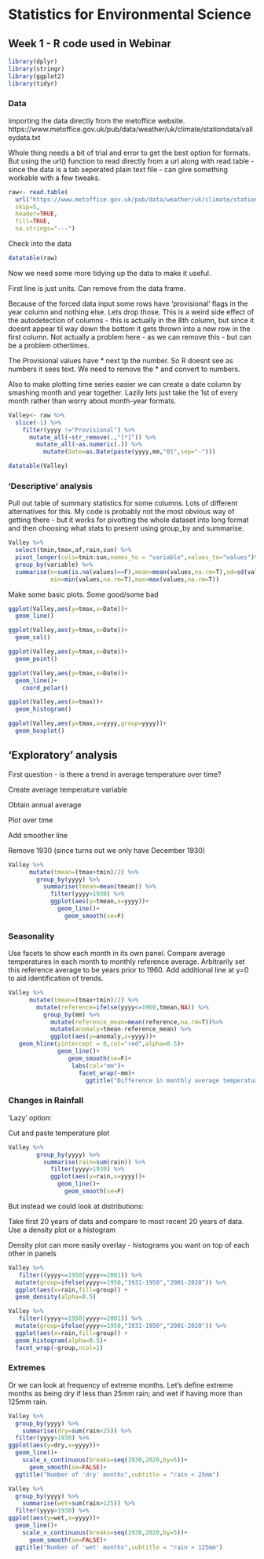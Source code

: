 # Statistics for Environmental Science

## Week 1 - R code used in Webinar 


```r
library(dplyr)
library(stringr)
library(ggplot2)
library(tidyr)
```

### Data

Importing the data directly from the metoffice website.
https://www.metoffice.gov.uk/pub/data/weather/uk/climate/stationdata/valleydata.txt

Whole thing needs a bit of trial and error to get the best option for formats. But using the url() function to read directly from a url along with read.table - since the data is a tab seperated plain text file - can give something workable with a few tweaks.

```r
raw<- read.table(
  url("https://www.metoffice.gov.uk/pub/data/weather/uk/climate/stationdata/valleydata.txt"),
  skip=5,
  header=TRUE,
  fill=TRUE,
  na.strings="---")
```

Check into the data
```r
datatable(raw)
```

Now we need some more tidying up the data to make it useful.

First line is just units. Can remove from the data frame.

Because of the forced data input some rows have 'provisional' flags in the year column and nothing else. Lets drop those. This is a weird side effect of the autodetection of columns - this is actually in the 8th column, but since it doesnt appear til way down the bottom it gets thrown into a new row in the first column. Not actually a problem here - as we can remove this - but can be a problem othertimes. 

The Provisional values have * next tp the number. So R doesnt see as numbers it sees text. We need to remove the * and convert to numbers.

Also to make plotting time series easier we can create a date column by smashing month and year together. Lazily lets just take the 1st of every month rather than worry about month-year formats.

```r

Valley<- raw %>%
  slice(-1) %>%
    filter(yyyy !="Provisional") %>%
      mutate_all(~str_remove(.,"[*]")) %>%
        mutate_all(~as.numeric(.)) %>%
          mutate(Date=as.Date(paste(yyyy,mm,"01",sep="-")))
```

```r
datatable(Valley)
```


### 'Descriptive' analysis

Pull out table of summary statistics for some columns. Lots of different alternatives for this. My code is probably not the most obvious way of getting there - but it works for pivotting the whole dataset into long format and then choosing what stats to present using group_by and summarise.

```r
Valley %>% 
  select(tmin,tmax,af,rain,sun) %>%
  pivot_longer(cols=tmin:sun,names_to = "variable",values_to="values")%>%
  group_by(variable) %>%
  summarise(n=sum(is.na(values)==F),mean=mean(values,na.rm=T),sd=sd(values,na.rm=T),median=median(values,na.rm=T),
            min=min(values,na.rm=T),max=max(values,na.rm=T)) 
```

Make some basic plots. Some good/some bad

```r

ggplot(Valley,aes(y=tmax,x=Date))+
  geom_line()

```


```r

ggplot(Valley,aes(y=tmax,x=Date))+
  geom_col()

```


```r

ggplot(Valley,aes(y=tmax,x=Date))+
  geom_point()

```

```r

ggplot(Valley,aes(y=tmax,x=Date))+
  geom_line()+
    coord_polar()

```

```r

ggplot(Valley,aes(x=tmax))+
  geom_histogram()

```

```r

ggplot(Valley,aes(y=tmax,x=yyyy,group=yyyy))+
  geom_boxplot()

```


## 'Exploratory' analysis


First question - is there a trend in average temperature over time?

Create average temperature variable

Obtain annual average

Plot over time

Add smoother line

Remove 1930 (since turns out we only have December 1930)

```r
Valley %>%
      mutate(tmean=(tmax+tmin)/2) %>%
        group_by(yyyy) %>%
          summarise(tmean=mean(tmean)) %>%
            filter(yyyy>1930) %>%
            ggplot(aes(y=tmean,x=yyyy))+
              geom_line()+
                geom_smooth(se=F)

```

### Seasonality

Use facets to show each month in its own panel.
Compare average temperatures in each month to monthly reference average. Arbitrarily set this reference average to be years prior to 1960.
Add additional line at y=0 to aid identification of trends.


```r
Valley %>%
      mutate(tmean=(tmax+tmin)/2) %>%
        mutate(reference=ifelse(yyyy<=1960,tmean,NA)) %>%
          group_by(mm) %>%
            mutate(reference_mean=mean(reference,na.rm=T))%>%
            mutate(anomaly=tmean-reference_mean) %>%
            ggplot(aes(y=anomaly,x=yyyy))+
   geom_hline(yintercept = 0,col="red",alpha=0.5)+
              geom_line()+
                 geom_smooth(se=F)+
                  labs(col="mm")+
                    facet_wrap(~mm)+
                      ggtitle("Difference in monthly average temperatures compared to period 1931-1960")

```
### Changes in Rainfall

'Lazy' option:

Cut and paste temperature plot

```r
Valley %>%
        group_by(yyyy) %>%
          summarise(rain=sum(rain)) %>%
            filter(yyyy>1930) %>%
            ggplot(aes(y=rain,x=yyyy))+
              geom_line()+
                geom_smooth(se=F)

```
But instead we could look at distributions:

Take first 20 years of data and compare to most recent 20 years of data.
Use a density plot or a histogram

Density plot can more easily overlay - histograms you want on top of each other in panels

```r
Valley %>%
   filter((yyyy<=1950|yyyy>=2001)) %>%
  mutate(group=ifelse(yyyy<=1950,"1931-1950","2001-2020")) %>%
  ggplot(aes(x=rain,fill=group)) +
  geom_density(alpha=0.5)

```

```r

Valley %>%
   filter((yyyy<=1950|yyyy>=2001)) %>%
  mutate(group=ifelse(yyyy<=1950,"1931-1950","2001-2020")) %>%
  ggplot(aes(x=rain,fill=group)) +
  geom_histogram(alpha=0.5)+
  facet_wrap(~group,ncol=1)
```


### Extremes

Or we can look at frequency of extreme months. Let's define extreme months as being dry if less than 25mm rain; and wet if having more than 125mm rain.

```r
Valley %>%
  group_by(yyyy) %>%
    summarise(dry=sum(rain<25)) %>%
  filter(yyyy>1930) %>%
ggplot(aes(y=dry,x=yyyy))+
  geom_line()+
    scale_x_continuous(breaks=seq(1930,2020,by=5))+
      geom_smooth(se=FALSE)+
  ggtitle("Number of 'dry' months",subtitle = "rain < 25mm")
```

```r
Valley %>%
  group_by(yyyy) %>%
    summarise(wet=sum(rain>125)) %>%
  filter(yyyy>1930) %>%
ggplot(aes(y=wet,x=yyyy))+
  geom_line()+
    scale_x_continuous(breaks=seq(1930,2020,by=5))+
      geom_smooth(se=FALSE)+
  ggtitle("Number of 'wet' months",subtitle = "rain > 125mm")
```



